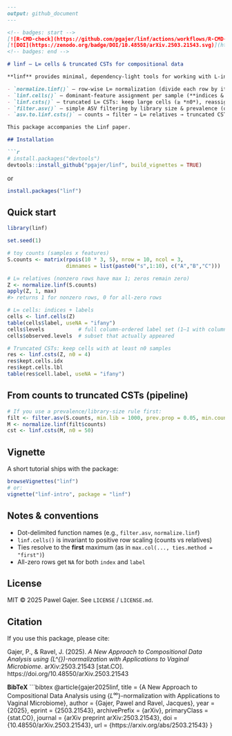 ```markdown
---
output: github_document
---

<!-- badges: start -->
[![R-CMD-check](https://github.com/pgajer/linf/actions/workflows/R-CMD-check.yaml/badge.svg)](…)
[![DOI](https://zenodo.org/badge/DOI/10.48550/arXiv.2503.21543.svg)](https://doi.org/10.48550/arXiv.2503.21543)
<!-- badges: end -->

# linf — L∞ cells & truncated CSTs for compositional data

**linf** provides minimal, dependency-light tools for working with L-infinity representations of compositional data:

- `normalize.linf()` — row-wise L∞ normalization (divide each row by its max; zero rows stay zero)
- `linf.cells()` — dominant-feature assignment per sample (**indices & labels**)
- `linf.csts()` — truncated L∞ CSTs: keep large cells (≥ *n0*), reassign others by restricted argmax
- `filter.asv()` — simple ASV filtering by library size & prevalence (optional helper)
- `asv.to.linf.csts()` — counts → filter → L∞ relatives → truncated CSTs (convenience pipeline)

This package accompanies the Linf paper.

## Installation

```r
# install.packages("devtools")
devtools::install_github("pgajer/linf", build_vignettes = TRUE)
```
or 
```r
install.packages("linf")
```

## Quick start

```r
library(linf)

set.seed(1)

# toy counts (samples x features)
S.counts <- matrix(rpois(10 * 3, 5), nrow = 10, ncol = 3,
                   dimnames = list(paste0("s",1:10), c("A","B","C")))

# L∞ relatives (nonzero rows have max 1; zeros remain zero)
Z <- normalize.linf(S.counts)
apply(Z, 1, max)
#> returns 1 for nonzero rows, 0 for all-zero rows

# L∞ cells: indices + labels
cells <- linf.cells(Z)
table(cells$label, useNA = "ifany")
cells$levels           # full column-ordered label set (1–1 with columns)
cells$observed.levels  # subset that actually appeared

# Truncated CSTs: keep cells with at least n0 samples
res <- linf.csts(Z, n0 = 4)
res$kept.cells.idx
res$kept.cells.lbl
table(res$cell.label, useNA = "ifany")
```

## From counts to truncated CSTs (pipeline)

```r
# If you use a prevalence/library-size rule first:
filt <- filter.asv(S.counts, min.lib = 1000, prev.prop = 0.05, min.count = 2)
M <- normalize.linf(filt$counts)
cst <- linf.csts(M, n0 = 50)
```

## Vignette

A short tutorial ships with the package:

```r
browseVignettes("linf")
# or:
vignette("linf-intro", package = "linf")
```

## Notes & conventions

* Dot-delimited function names (e.g., `filter.asv`, `normalize.linf`)
* `linf.cells()` is invariant to positive row scaling (counts vs relatives)
* Ties resolve to the **first** maximum (as in `max.col(..., ties.method = "first")`)
* All-zero rows get `NA` for both `index` and `label`

## License

MIT © 2025 Pawel Gajer. See `LICENSE` / `LICENSE.md`.

## Citation

If you use this package, please cite:

Gajer, P., & Ravel, J. (2025). *A New Approach to Compositional Data Analysis using \(L^{\infty}\)-normalization with Applications to Vaginal Microbiome*. arXiv:2503.21543 [stat.CO]. https://doi.org/10.48550/arXiv.2503.21543

**BibTeX**
```bibtex
@article{gajer2025linf,
  title   = {A New Approach to Compositional Data Analysis using {$L^{\infty}$}-normalization with Applications to Vaginal Microbiome},
  author  = {Gajer, Pawel and Ravel, Jacques},
  year    = {2025},
  eprint  = {2503.21543},
  archivePrefix = {arXiv},
  primaryClass  = {stat.CO},
  journal = {arXiv preprint arXiv:2503.21543},
  doi     = {10.48550/arXiv.2503.21543},
  url     = {https://arxiv.org/abs/2503.21543}
}
